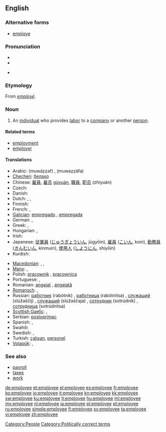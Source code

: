==English==

===Alternative forms===
* [[employe]]

===Pronunciation===
* {{IPA|/ɪmˌplɔɪˈiː/}}
* {{audio|en-us-employee.ogg|Audio (US)}}

* {{rhymes|iː}}

===Etymology===
From {{etyl|fr}} ''[[employé]]''.

===Noun===
{{wikipedia}}
{{en-noun}}

# An [[individual]] who provides [[labor]] to a [[company]] or another [[person]].

====Related terms====
* [[employment]]
* [[employer]]

====Translations====
{{trans-top|individual who provides labor to a company or another person}}
* Arabic: {{Arab|[[موظف]]}} (muwáẓẓaf) {{m}}, {{Arab|[[موظفة]]}} (muwaẓẓáfa) {{f}}
* [[Chechen]]: [[белахо]]
* Chinese: [[雇員]], [[雇员]] [[gùyuán]], [[職員]], [[职员]] (zhíyuán)
* Czech: {{t+|cs|zaměstnanec|m}}
* Danish: {{t-|da|ansat|c}}
* Dutch: {{t+|nl|bediende|m|f}}, {{t+|nl|werknemer|m}}, {{t-|nl|medewerker|m}}
* Finnish: {{t+|fi|työntekijä}}
* French: {{t+|fr|employé|m}}, {{t+|fr|employée|f}}
* [[Galician]]: [[empregado]] {{m}}, [[empregada]] {{f}}
* German: {{t+|de|Angestellter|m}}, {{t+|de|Angestellte|f}}
* Greek: {{t+|el|υπάλληλος|m|f|tr=ipálilos}},  {{t|el|εργοδοτούμενος|m|tr=ergoðotoúmenos}}
* Hungarian: {{t+|hu|alkalmazott}}, {{t+|hu|dolgozó}}
* Irish: {{t-|ga|fostaí|m|xs=Irish}}
* Japanese: [[従業員]] ([[じゅうぎょういん]], jūgyōin), [[雇員]] ([[こいん]], koin), [[勤務員]] ([[きんむいん]], kinmuin), [[使用人]] ([[しようにん]], shiyōin)
* Kurdish: {{t+|ku|karker|m, f}}
{{trans-mid}}
* [[Macedonian]]: {{t|mk|вработен|m|tr=vráboten}},  {{t-|mk|работник|m|tr=rábotnik}},  {{t-|mk|службеник|m|tr=slúžbenik}}
* [[Manx]]: {{t|gv|failleydagh|m}}, {{t|gv|obbree|m}}
* Polish: [[pracownik]] {{m}}, [[pracownica]] {{f}}
* Portuguese: {{t+|pt|empregado|m}}, {{t+|pt|empregada|f}}
* Romanian: [[angajat]] {{m}}, [[angajată]] {{f}}
* [[Romansch]]: {{t|rm|emploià|m}}, {{t|rm|emploiada|f}}
* Russian: [[работник]] (rabótnik) {{m}}, [[работница]] (rabótnitsa) {{f}}, [[служащий]] (slúžaščij) {{m}}, [[служащий]] (slúžaščaja) {{f}}, [[сотрудник]] (sotrúdnik) {{m}}, [[сотрудница]] (sotrúdnitsa) {{f}}
* [[Scottish Gaelic]]: {{t|gd|cosnaiche|m}}, {{t|gd|neach-obrach|m}}
* Serbian: [[posloprimac]]
* Spanish: {{t-|es|empleado|m}}, {{t-|es|empleada|f}}
* Swahili: {{t+|sw|mwajiriwa|xs=Swahili}}
* Swedish: {{t+|sv|anställd|c}}, {{t+|sv|arbetstagare|c}}
* Turkish: [[çalışan]], [[personel]]
* [[Volapük]]: {{qualifier|male or female}} {{t|vo|vobükäb}}, {{qualifier|male}} {{t|vo|hivobükäb}}
{{trans-bottom}}

===See also===
* [[payroll]]
* [[taxes]]
* [[work]]

[[Category:People]]
[[Category:Politically correct terms]]

[[de:employee]]
[[et:employee]]
[[el:employee]]
[[es:employee]]
[[fr:employee]]
[[ko:employee]]
[[io:employee]]
[[it:employee]]
[[kn:employee]]
[[kk:employee]]
[[sw:employee]]
[[ku:employee]]
[[lt:employee]]
[[hu:employee]]
[[ml:employee]]
[[my:employee]]
[[nl:employee]]
[[ja:employee]]
[[pl:employee]]
[[pt:employee]]
[[ru:employee]]
[[simple:employee]]
[[fi:employee]]
[[sv:employee]]
[[ta:employee]]
[[vi:employee]]
[[zh:employee]]